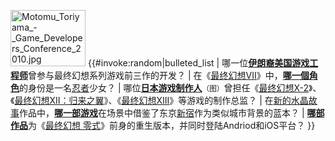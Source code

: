 [[File:Motomu_Toriyama_-_Game_Developers_Conference_2010.jpg|120x90px]]
{{#invoke:random|bulleted_list
| 哪一位'''[[纳西尔·吉贝利|伊朗裔美国游戏工程师]]'''曾参与最终幻想系列游戏前三作的开发？
| 在《[[最终幻想VII|最终幻想VII]]》中，'''[[如月尤菲|哪一個角色]]'''的身份是一名[[忍者|忍者]]少女？
| 哪位'''[[鳥山求|日本游戏制作人]]'''<small>（图）</small>曾担任《[[最终幻想X-2|最终幻想X-2]]》、《[[最终幻想XII：归来之翼|最终幻想XII：归来之翼]]》、《[[最终幻想XIII|最终幻想XIII]]》等游戏的制作总监？
| 在[[新的水晶故事|新的水晶故事]]作品中，'''[[最終幻想XV|哪一部游戏]]'''在场景中借鉴了东京[[新宿区|新宿]]作为类似城市背景的蓝本？
| '''[[最終幻想Agito|哪部作品]]'''为《[[最终幻想_零式|最终幻想 零式]]》前身的重生版本，并同时登陆Andriod和iOS平台？
}}
